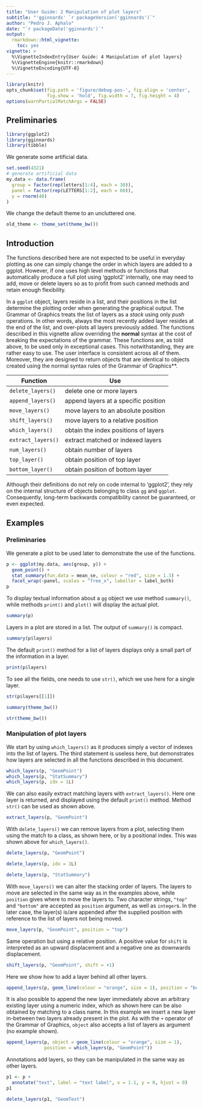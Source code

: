 ```yaml
---
title: "User Guide: 2 Manipulation of plot layers"
subtitle: "'gginnards' `r packageVersion('gginnards')`"
author: "Pedro J. Aphalo"
date: "`r packageDate('gginnards')`"
output: 
  rmarkdown::html_vignette:
    toc: yes
vignette: >
  %\VignetteIndexEntry{User Guide: 4 Manipulation of plot layers}
  %\VignetteEngine{knitr::rmarkdown}
  %\VignetteEncoding{UTF-8}
---
```


```r
library(knitr)
opts_chunk$set(fig.path = 'figure/debug-pos-', fig.align = 'center', 
               fig.show = 'hold', fig.width = 7, fig.height = 4)
options(warnPartialMatchArgs = FALSE)
```

## Preliminaries

```r
library(ggplot2)
library(gginnards)
library(tibble)
```

We generate some artificial data.

```r
set.seed(4321)
# generate artificial data
my.data <- data.frame(
  group = factor(rep(letters[1:4], each = 30)),
  panel = factor(rep(LETTERS[1:2], each = 60)),
  y = rnorm(40)
)
```

We change the default theme to an uncluttered one.

```r
old_theme <- theme_set(theme_bw())
```

## Introduction

The functions described here are not expected to be useful in everyday plotting
as one can simply change the order in which layers are added to a ggplot.
However, if one uses high level methods or functions that automatically produce
a full plot using 'ggplot2' internally, one may need to add, move or delete
layers so as to profit from such canned methods and retain enough flexibility.

In a `ggplot` object, layers reside in a list, and their positions in the list
determine the plotting order when generating the graphical output. The Grammar
of Graphics treats the list of layers as a _stack_ using only _push_ operations.
In other words, always the most recently added layer resides at the end of the
list, and over-plots all layers previously added. The functions described in
this vignette allow overriding the **normal** syntax at the cost of breaking the
expectations of the grammar. These functions are, as told above, to be used only
in exceptional cases. This notwithstanding, they are rather easy to use. The
user interface is consistent across all of them. Moreover, they are designed to
return objects that are identical to objects created using the normal syntax
rules of the Grammar of Graphics**.

Function | Use                     
-------- | -------------------------------------
`delete_layers()` | delete one or more layers 
`append_layers()` | append layers at a specific position 
`move_layers()`   | move layers to an absolute position
`shift_layers()`  | move layers to a relative position
`which_layers()`  | obtain the index positions of layers
`extract_layers()`   | extract matched or indexed layers
`num_layers()`    | obtain number of layers
`top_layer()`    | obtain position of top layer
`bottom_layer()`    | obtain position of bottom layer

Although their definitions do not rely on code internal to 'ggplot2', they 
rely on the internal structure of objects belonging to class `gg` and `ggplot`.
Consequently, long-term backwards compatibility cannot be guaranteed, or even
expected.

## Examples

### Preliminaries

We generate a plot to be used later to demonstrate the use of the functions.

```r
p <- ggplot(my.data, aes(group, y)) + 
  geom_point() +
  stat_summary(fun.data = mean_se, colour = "red", size = 1.3) +
  facet_wrap(~panel, scales = "free_x", labeller = label_both)
p
```

To display textual information about a `gg` object we use method `summary()`,
while methods `print()` and `plot()` will display the actual plot.

```r
summary(p)
```

Layers in a plot are stored in a list. The output of `summary()` is compact.

```r
summary(p$layers)
```

The default `print()` method for a list of layers displays only a small part of 
the information in a layer.

```r
print(p$layers)
```

To see all the fields, one needs to use `str()`, which we use here for a single layer.

```r
str(p$layers[[1]])
```

```r
summary(theme_bw())
```


```r
str(theme_bw())
```

### Manipulation of plot layers

We start by using `which_layers()` as it produces simply a vector of indexes into
the list of layers. The third statement is useless here, but demonstrates how
layers are selected in all the functions described in this document.

```r
which_layers(p, "GeomPoint")
which_layers(p, "StatSummary")
which_layers(p, idx = 1L)
```

We can also easily extract matching layers with `extract_layers()`. Here one layer
is returned, and displayed using the default `print()` method. Method `str()`
can be used as shown above.

```r
extract_layers(p, "GeomPoint")
```

With `delete_layers()` we can remove layers from a plot, selecting them using 
the match to a class, as shown here, or by a positional index. This was shown
above for `which_layers()`.

```r
delete_layers(p, "GeomPoint")
```

```r
delete_layers(p, idx = 1L)
```

```r
delete_layers(p, "StatSummary")
```

With `move_layers()` we can alter the stacking order of layers. The layers to
move are selected in the same way as in the examples above, while `position`
gives where to move the layers to. Two character strings, `"top"` and `"bottom"`
are accepted as `position` argument, as well as `integer`s. In the later case, 
the layer(s) is/are appended after the supplied position with reference to the 
list of layers not being moved. 

```r
move_layers(p, "GeomPoint", position = "top")
```

Same operation but using a relative position. A positive value for `shift` is 
interpreted as an upward displacement and a negative one as downwards 
displacement. 

```r
shift_layers(p, "GeomPoint", shift = +1)
```

Here we show how to add a layer behind all other layers.

```r
append_layers(p, geom_line(colour = "orange", size = 1), position = "bottom")

```

It is also possible to append the new layer immediately above an arbitrary
existing layer using a numeric index, which as shown here can be also obtained
by matching to a class name. In this example we insert a new layer in-between
two layers already present in the plot. As with the `+` operator of the Grammar
of Graphics, `object` also accepts a list of layers as argument (no example
shown).

```r
append_layers(p, object = geom_line(colour = "orange", size = 1), 
              position = which_layers(p, "GeomPoint"))
```

Annotations add layers, so they can be manipulated in the same way as other layers.

```r
p1 <- p + 
  annotate("text", label = "text label", x = 1.1, y = 0, hjust = 0)
p1
```

```r
delete_layers(p1, "GeomText")
```




